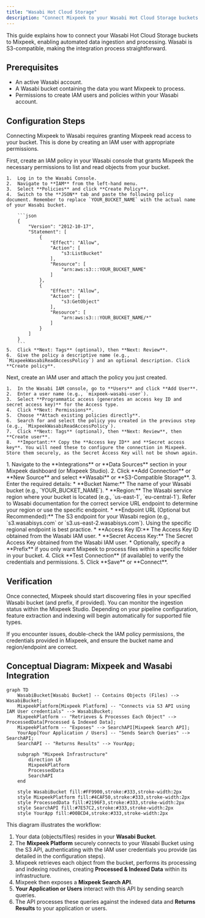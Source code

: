 ```yaml
---
title: "Wasabi Hot Cloud Storage"
description: "Connect Mixpeek to your Wasabi Hot Cloud Storage buckets to ingest and process your data."
---
```


<Note>
  This guide explains how to connect your Wasabi Hot Cloud Storage buckets to Mixpeek, enabling automated data ingestion and processing. Wasabi is S3-compatible, making the integration process straightforward.
</Note>

## Prerequisites

*   An active Wasabi account.
*   A Wasabi bucket containing the data you want Mixpeek to process.
*   Permissions to create IAM users and policies within your Wasabi account.

## Configuration Steps

Connecting Mixpeek to Wasabi requires granting Mixpeek read access to your bucket. This is done by creating an IAM user with appropriate permissions.

<Steps>
  <Step title="Create IAM Policy in Wasabi">
    First, create an IAM policy in your Wasabi console that grants Mixpeek the necessary permissions to list and read objects from your bucket.

    1.  Log in to the Wasabi Console.
    2.  Navigate to **IAM** from the left-hand menu.
    3.  Select **Policies** and click **Create Policy**.
    4.  Switch to the **JSON** tab and paste the following policy document. Remember to replace `YOUR_BUCKET_NAME` with the actual name of your Wasabi bucket.

        ```json
        {
            "Version": "2012-10-17",
            "Statement": [
                {
                    "Effect": "Allow",
                    "Action": [
                        "s3:ListBucket"
                    ],
                    "Resource": [
                        "arn:aws:s3:::YOUR_BUCKET_NAME"
                    ]
                },
                {
                    "Effect": "Allow",
                    "Action": [
                        "s3:GetObject"
                    ],
                    "Resource": [
                        "arn:aws:s3:::YOUR_BUCKET_NAME/*"
                    ]
                }
            ]
        }
        ```
    5.  Click **Next: Tags** (optional), then **Next: Review**.
    6.  Give the policy a descriptive name (e.g., `MixpeekWasabiReadAccessPolicy`) and an optional description. Click **Create policy**.
  </Step>

  <Step title="Create IAM User in Wasabi">
    Next, create an IAM user and attach the policy you just created.

    1.  In the Wasabi IAM console, go to **Users** and click **Add User**.
    2.  Enter a user name (e.g., `mixpeek-wasabi-user`).
    3.  Select **Programmatic access (generates an access key ID and secret access key)** for the Access type.
    4.  Click **Next: Permissions**.
    5.  Choose **Attach existing policies directly**.
    6.  Search for and select the policy you created in the previous step (e.g., `MixpeekWasabiReadAccessPolicy`).
    7.  Click **Next: Tags** (optional), then **Next: Review**, then **Create user**.
    8.  **Important:** Copy the **Access key ID** and **Secret access key**. You will need these to configure the connection in Mixpeek. Store them securely, as the Secret Access Key will not be shown again.
  </Step>

  <Step title="Add Wasabi Connection in Mixpeek">
    1.  Navigate to the **Integrations** or **Data Sources** section in your Mixpeek dashboard (or Mixpeek Studio).
    2.  Click **Add Connection** or **New Source** and select **Wasabi** or **S3-Compatible Storage**.
    3.  Enter the required details:
        *   **Bucket Name:** The name of your Wasabi bucket (e.g., `YOUR_BUCKET_NAME`).
        *   **Region:** The Wasabi service region where your bucket is located (e.g., `us-east-1`, `eu-central-1`). Refer to Wasabi documentation for the correct service URL endpoint to determine your region or use the specific endpoint.
        *   **Endpoint URL (Optional but Recommended):** The S3 endpoint for your Wasabi region (e.g., `s3.wasabisys.com` or `s3.us-east-2.wasabisys.com`). Using the specific regional endpoint is best practice.
        *   **Access Key ID:** The Access Key ID obtained from the Wasabi IAM user.
        *   **Secret Access Key:** The Secret Access Key obtained from the Wasabi IAM user.
        *   Optionally, specify a **Prefix** if you only want Mixpeek to process files within a specific folder in your bucket.
    4.  Click **Test Connection** (if available) to verify the credentials and permissions.
    5.  Click **Save** or **Connect**.
  </Step>
</Steps>

## Verification

Once connected, Mixpeek should start discovering files in your specified Wasabi bucket (and prefix, if provided). You can monitor the ingestion status within the Mixpeek Studio. Depending on your pipeline configuration, feature extraction and indexing will begin automatically for supported file types.

If you encounter issues, double-check the IAM policy permissions, the credentials provided in Mixpeek, and ensure the bucket name and region/endpoint are correct.

## Conceptual Diagram: Mixpeek and Wasabi Integration

```mermaid
graph TD
    WasabiBucket[Wasabi Bucket] -- Contains Objects (Files) --> WasabiBucket;
    MixpeekPlatform[Mixpeek Platform] -- "Connects via S3 API using IAM User credentials" --> WasabiBucket;
    MixpeekPlatform -- "Retrieves & Processes Each Object" --> ProcessedData[Processed & Indexed Data];
    MixpeekPlatform -- "Exposes" --> SearchAPI[Mixpeek Search API];
    YourApp[Your Application / Users] -- "Sends Search Queries" --> SearchAPI;
    SearchAPI -- "Returns Results" --> YourApp;

    subgraph "Mixpeek Infrastructure"
        direction LR
        MixpeekPlatform
        ProcessedData
        SearchAPI
    end

    style WasabiBucket fill:#FF9900,stroke:#333,stroke-width:2px
    style MixpeekPlatform fill:#4CAF50,stroke:#333,stroke-width:2px
    style ProcessedData fill:#2196F3,stroke:#333,stroke-width:2px
    style SearchAPI fill:#7E57C2,stroke:#333,stroke-width:2px
    style YourApp fill:#00BCD4,stroke:#333,stroke-width:2px
```

This diagram illustrates the workflow:
1.  Your data (objects/files) resides in your **Wasabi Bucket**.
2.  The **Mixpeek Platform** securely connects to your Wasabi Bucket using the S3 API, authenticating with the IAM user credentials you provide (as detailed in the configuration steps).
3.  Mixpeek retrieves each object from the bucket, performs its processing and indexing routines, creating **Processed & Indexed Data** within its infrastructure.
4.  Mixpeek then exposes a **Mixpeek Search API**.
5.  **Your Application or Users** interact with this API by sending search queries.
6.  The API processes these queries against the indexed data and **Returns Results** to your application or users. 
